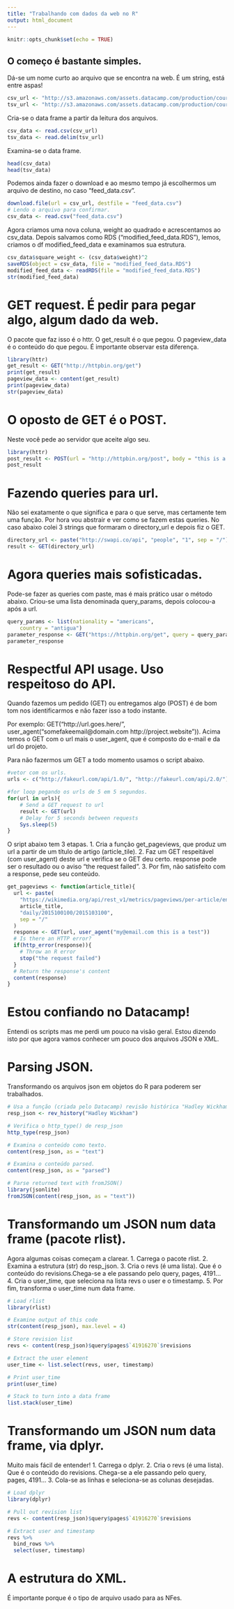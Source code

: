 ```yaml
---
title: "Trabalhando com dados da web no R"
output: html_document
---
```


```r
knitr::opts_chunk$set(echo = TRUE)
```

## O começo é bastante simples.

Dá-se um nome curto ao arquivo que se encontra na web. É um string, está entre aspas!
```r
csv_url <- "http://s3.amazonaws.com/assets.datacamp.com/production/course_1561/datasets/chickwts.csv"
tsv_url <- "http://s3.amazonaws.com/assets.datacamp.com/production/course_3026/datasets/tsv_data.tsv"
```

Cria-se o data frame a partir da leitura dos arquivos.
```r
csv_data <- read.csv(csv_url)
tsv_data <- read.delim(tsv_url)
```

Examina-se o data frame.
```r
head(csv_data)
head(tsv_data)
```

Podemos ainda fazer o download e ao mesmo tempo já escolhermos um arquivo de destino, no caso "feed_data.csv".
```r
download.file(url = csv_url, destfile = "feed_data.csv")
# Lendo o arquivo para confirmar.
csv_data <- read.csv("feed_data.csv")
```

Agora criamos uma nova coluna, weight ao quadrado e acrescentamos ao csv_data.
Depois salvamos como RDS ("modified_feed_data.RDS"),
lemos, criamos o df modified_feed_data e
examinamos sua estrutura.

```r
csv_data$square_weight <- (csv_data$weight)^2
saveRDS(object = csv_data, file = "modified_feed_data.RDS")
modified_feed_data <- readRDS(file = "modified_feed_data.RDS")
str(modified_feed_data)
```

# GET request. É pedir para pegar algo, algum dado da web. 
O pacote que faz isso é o httr. 
O get_result é o que pegou.
O pageview_data é o conteúdo do que pegou. É importante observar esta diferença.
```r
library(httr)
get_result <- GET("http://httpbin.org/get")
print(get_result)
pageview_data <- content(get_result)
print(pageview_data)
str(pageview_data)
```

# O oposto de GET é o POST. 
Neste você pede ao servidor que aceite algo seu.
```r
library(httr)
post_result <- POST(url = "http://httpbin.org/post", body = "this is a test")
post_result
```

# Fazendo queries para url.
Não sei exatamente o que significa e para o que serve, mas certamente tem uma função. 
Por hora vou abstrair e ver como se fazem estas queries.
No caso abaixo colei 3 strings que formaram o directory_url e depois fiz o GET.
```r
directory_url <- paste("http://swapi.co/api", "people", "1", sep = "/")
result <- GET(directory_url)
```

# Agora queries mais sofisticadas.
Pode-se fazer as queries com paste, mas é mais prático usar o método abaixo.
Criou-se uma lista denominada query_params, depois colocou-a após a url.

```r
query_params <- list(nationality = "americans", 
    country = "antigua")
parameter_response <- GET("https://httpbin.org/get", query = query_params)
parameter_response
```

# Respectful API usage. Uso respeitoso do API.
Quando fazemos um pedido (GET) ou entregamos algo (POST) é de bom tom nos identificarmos e não fazer isso a todo instante.

Por exemplo: GET("http://url.goes.here/", user_agent("somefakeemail@domain.com http://project.website")).
Acima temos o GET com o url mais o user_agent, que é composto do e-mail e da url do projeto.

Para não fazermos um GET a todo momento usamos o script abaixo.
```r
#vetor com os urls.
urls <- c("http://fakeurl.com/api/1.0/", "http://fakeurl.com/api/2.0/")

#for loop pegando os urls de 5 em 5 segundos.
for(url in urls){
    # Send a GET request to url
    result <- GET(url)
    # Delay for 5 seconds between requests
    Sys.sleep(5)
}
```

O sript abaixo tem 3 etapas.
1. Cria a função get_pageviews, que produz um url a partir de um título de artigo (article_tile).
2. Faz um GET respeitável (com user_agent) deste url e verifica se o GET deu certo.
response pode ser o resultado ou o aviso "the request failed".
3. Por fim, não satisfeito com a response, pede seu conteúdo.
```r
get_pageviews <- function(article_title){
  url <- paste(
    "https://wikimedia.org/api/rest_v1/metrics/pageviews/per-article/en.wikipedia/all-access/all-agents", 
    article_title, 
    "daily/2015100100/2015103100", 
    sep = "/"
  )   
  response <- GET(url, user_agent("my@email.com this is a test")) 
  # Is there an HTTP error?
  if(http_error(response)){ 
    # Throw an R error
    stop("the request failed") 
  }
  # Return the response's content
  content(response)
}
```

# Estou confiando no Datacamp!
Entendi os scripts mas me perdi um pouco na visão geral. Estou dizendo isto por que agora vamos conhecer um pouco dos arquivos JSON e XML.

# Parsing JSON.
Transformando os arquivos json em objetos do R para poderem ser trabalhados.

```r
# Usa a função (criada pelo Datacamp) revisão histórica "Hadley Wickham"
resp_json <- rev_history("Hadley Wickham")

# Verifica o http_type() de resp_json
http_type(resp_json)

# Examina o conteúdo como texto.
content(resp_json, as = "text")

# Examina o conteúdo parsed.
content(resp_json, as = "parsed")

# Parse returned text with fromJSON()
library(jsonlite)
fromJSON(content(resp_json, as = "text"))
```

# Transformando um JSON num data frame (pacote rlist).
Agora algumas coisas começam a clarear.
1. Carrega o pacote rlist.
2. Examina a estrutura (str) do resp_json.
3. Cria o revs (é uma lista). Que é o conteúdo do revisions.Chega-se a ele passando pelo query, pages, 4191...
4. Cria o user_time, que seleciona na lista revs o user e o timestamp.
5. Por fim, transforma o user_time num data frame.

```r
# Load rlist
library(rlist)

# Examine output of this code
str(content(resp_json), max.level = 4)

# Store revision list
revs <- content(resp_json)$query$pages$`41916270`$revisions

# Extract the user element
user_time <- list.select(revs, user, timestamp)

# Print user_time
print(user_time)

# Stack to turn into a data frame
list.stack(user_time)
```

# Transformando um JSON num data frame, via dplyr.
Muito mais fácil de entender!
1. Carrega o dplyr.
2. Cria o revs (é uma lista). Que é o conteúdo do revisions. Chega-se a ele passando pelo query, pages, 4191...
3. Cola-se as linhas e seleciona-se as colunas desejadas.

```r
# Load dplyr
library(dplyr)

# Pull out revision list
revs <- content(resp_json)$query$pages$`41916270`$revisions

# Extract user and timestamp
revs %>%
  bind_rows %>%           
  select(user, timestamp)
```

# A estrutura do XML.
É importante porque é o tipo de arquivo usado para as NFes.
```r

```

